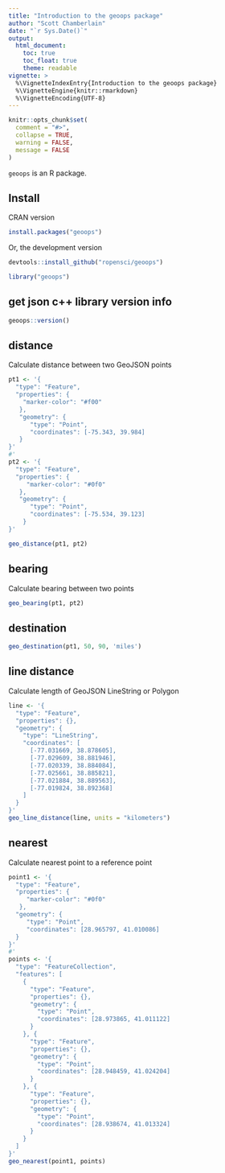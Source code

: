 ```yaml
---
title: "Introduction to the geoops package"
author: "Scott Chamberlain"
date: "`r Sys.Date()`"
output:
  html_document:
    toc: true
    toc_float: true
    theme: readable
vignette: >
  %\VignetteIndexEntry{Introduction to the geoops package}
  %\VignetteEngine{knitr::rmarkdown}
  %\VignetteEncoding{UTF-8}
---
```


```r
knitr::opts_chunk$set(
  comment = "#>",
  collapse = TRUE,
  warning = FALSE,
  message = FALSE
)
```

`geoops` is an R package.

## Install

CRAN version

```r
install.packages("geoops")
```

Or, the development version

```r
devtools::install_github("ropensci/geoops")
```

```r
library("geoops")
```

## get json c++ library version info

```r
geoops::version()
```

## distance

Calculate distance between two GeoJSON points

```r
pt1 <- '{
  "type": "Feature",
  "properties": {
    "marker-color": "#f00"
   },
   "geometry": {
      "type": "Point",
      "coordinates": [-75.343, 39.984]
   }
}'
#'
pt2 <- '{
  "type": "Feature",
  "properties": {
     "marker-color": "#0f0"
   },
   "geometry": {
      "type": "Point",
      "coordinates": [-75.534, 39.123]
    }
}'
```

```r
geo_distance(pt1, pt2)
```

## bearing

Calculate bearing between two points

```r
geo_bearing(pt1, pt2)
```

## destination

```r
geo_destination(pt1, 50, 90, 'miles')
```

## line distance

Calculate length of GeoJSON LineString or Polygon

```r
line <- '{
  "type": "Feature",
  "properties": {},
  "geometry": {
    "type": "LineString",
    "coordinates": [
      [-77.031669, 38.878605],
      [-77.029609, 38.881946],
      [-77.020339, 38.884084],
      [-77.025661, 38.885821],
      [-77.021884, 38.889563],
      [-77.019824, 38.892368]
    ]
  }
}'
geo_line_distance(line, units = "kilometers")
```

## nearest

Calculate nearest point to a reference point

```r
point1 <- '{
  "type": "Feature",
  "properties": {
     "marker-color": "#0f0"
   },
  "geometry": {
     "type": "Point",
     "coordinates": [28.965797, 41.010086]
  }
}'
#'
points <- '{
  "type": "FeatureCollection",
  "features": [
    {
      "type": "Feature",
      "properties": {},
      "geometry": {
        "type": "Point",
        "coordinates": [28.973865, 41.011122]
      }
    }, {
      "type": "Feature",
      "properties": {},
      "geometry": {
        "type": "Point",
        "coordinates": [28.948459, 41.024204]
      }
    }, {
      "type": "Feature",
      "properties": {},
      "geometry": {
        "type": "Point",
        "coordinates": [28.938674, 41.013324]
      }
    }
  ]
}'
geo_nearest(point1, points)
```

